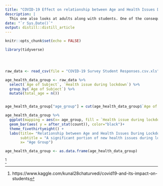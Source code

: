 ```yaml
---
title: "COVID-19 Effect on relationship between Age and Health Issues During Lockdown"
description: |
  This one also looks at adults along with students. One of the consequences or side effects of schools/jobs having their work transfer to an online platform is having students or employees locked at home for at least eight hours watching a screen. Especially with the suspension of sports, closing of gyms, this left people without a reliable mean of exercise and having them stay inside all day on their devices. Reasonably, this lead to a spike in health issues among youthWhile this one also includes physical health when looking at Heath Issues, it is still a really important factor to look at along with mental health. After all, physical health issues can also lead to mental health issues. 
date: "`r Sys.Date()`"
output: distill::distill_article
---
```


```r
knitr::opts_chunk$set(echo = FALSE)

library(tidyverse)




raw_data <- read_csv(file = "COVID-19 Survey Student Responses.csv.xls")

```


```r

age_health_data_group <- raw_data %>%
  select(`Age of Subject`, `Health issue during lockdown`) %>%
  group_by(`Age of Subject`) %>%
  mutate(total_age = n())


age_health_data_group["age_group"] = cut(age_health_data_group$`Age of Subject`, c(0, 10, 20, 30, 40, 50, 60), c("0-10", "11-20", "21-30", "31-40", "41-50", "51-60"), include.lowest=TRUE)

age_health_data_group %>%
  ggplot(mapping = aes(x= age_group, fill = `Health issue during lockdown` ))+
  geom_bar(aes( y = after_stat(count)), color="black")+
  theme_fivethirtyeight() +
  labs(title= "Relationship between Age and Health Issues During Lockdown",
       subtitle = "A significant portion of new health issues during lockdown have occured more in younger ages than older ages ",
       x= "Age Group")

age_health_data_group <- as.data.frame(age_health_data_group)
```


^[https://www.kaggle.com/kunal28chaturvedi/covid19-and-its-impact-on-students]



